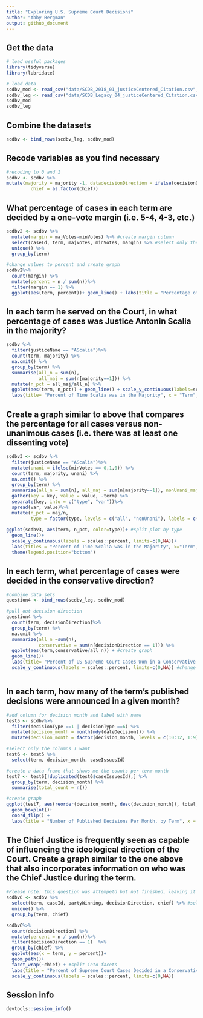 ```yaml
---
title: "Exploring U.S. Supreme Court Decisions"
author: "Abby Bergman"
output: github_document
---
```


## Get the data

```r
# load useful packages
library(tidyverse)
library(lubridate)

# load data
scdbv_mod <- read_csv("data/SCDB_2018_01_justiceCentered_Citation.csv", guess_max = 100000)
scdbv_leg <- read_csv("data/SCDB_Legacy_04_justiceCentered_Citation.csv", guess_max = 100000)
scdbv_mod
scdbv_leg
```

## Combine the datasets

```r
scdbv <- bind_rows(scdbv_leg, scdbv_mod)

```

## Recode variables as you find necessary

```r
#recoding to 0 and 1
scdbv <- scdbv %>%
mutate(majority = majority -1, datadecisionDirection = ifelse(decisionDirection == 3, NA, decisionDirection -1), justiceName = as.factor(justiceName),
         chief = as.factor(chief))

```

## What percentage of cases in each term are decided by a one-vote margin (i.e. 5-4, 4-3, etc.)

```r

scdbv2 <- scdbv %>%
  mutate(margin = majVotes-minVotes) %>% #create margin column
  select(caseId, term, majVotes, minVotes, margin) %>% #select only the terms I want
  unique() %>%
  group_by(term)

#change values to percent and create graph
scdbv2%>%
  count(margin) %>% 
  mutate(percent = n / sum(n))%>%
  filter(margin == 1) %>%
  ggplot(aes(term, percent))+ geom_line() + labs(title = "Percentage of Votes with a One Vote Margon", x = "Term", y = "Percentage") + scale_y_continuous(labels = scales::percent)

```

## In each term he served on the Court, in what percentage of cases was Justice Antonin Scalia in the majority?

```r
scdbv %>%
  filter(justiceName == "AScalia")%>%
  count(term, majority) %>%
  na.omit() %>%
  group_by(term) %>%
  summarise(all_n = sum(n), 
            all_maj = sum(n[majority==1])) %>%
  mutate(n_pct = all_maj/all_n) %>%
  ggplot(aes(term, n_pct)) + geom_line() + scale_y_continuous(labels=scales::percent, limits=c(0,NA)) +
  labs(title= "Percent of Time Scalia was in the Majority", x = "Term", y= "Percent of Total Decisions")


```

## Create a graph similar to above that compares the percentage for all cases versus non-unanimous cases (i.e. there was at least one dissenting vote)

```r

scdbv3 <- scdbv %>%
  filter(justiceName == "AScalia")%>%
  mutate(unani = ifelse(minVotes == 0,1,0)) %>%
  count(term, majority, unani) %>%
  na.omit() %>%
  group_by(term) %>%
  summarise(all_n = sum(n), all_maj = sum(n[majority==1]), nonUnani_maj = sum(n[majority==1 & unani==0 ]), nonUnani_n = sum(n[unani==0])) %>% #split based on whether decisions were unanimous
  gather(key = key, value = value, -term) %>%
  separate(key, into = c("type", "var"))%>%
  spread(var, value)%>%
  mutate(n_pct = maj/n, 
         type = factor(type, levels = c("all", "nonUnani"), labels = c("All Decisions", "Non-Unanimous Decisions")))
  
ggplot(scdbv3, aes(term, n_pct, color=type))+ #split plot by type
  geom_line()+
  scale_y_continuous(labels = scales::percent, limits=c(0,NA))+ 
  labs(titles = "Percent of Time Scalia was in the Majority", x="Term", y = "Percent of Total Decisions") + 
  theme(legend.position="bottom")

```

## In each term, what percentage of cases were decided in the conservative direction?

```r
#combine data sets
question4 <- bind_rows(scdbv_leg, scdbv_mod)

#pull out decision direction
question4 %>%
  count(term, decisionDirection)%>%
  group_by(term) %>%
  na.omit %>%
  summarize(all_n =sum(n),
            conservative = sum(n[decisionDirection == 1])) %>%
  ggplot(aes(term,conservative/all_n)) + #create graph
  geom_line()+
  labs(title= "Percent of US Supreme Court Cases Won in a Conservative Direction", x = "Term", y = "Percent of Cases") +
  scale_y_continuous(labels = scales::percent, limits=c(0,NA)) #change scale to percent



```

## In each term, how many of the term's published decisions were announced in a given month?

```r
#add column for decision month and label with name
test5 <- scdbv%>%
  filter(decisionType ==1 | decisionType ==6) %>%
  mutate(decision_month = month(mdy(dateDecision))) %>%
  mutate(decision_month = factor(decision_month, levels = c(10:12, 1:9), labels = month.name[c(10:12, 1:9)]))

#select only the columns I want
test6 <- test5 %>%
  select(term, decision_month, caseIssuesId)

#create a data frame that shows me the counts per term-month
test7 <- test6[!duplicated(test6$caseIssuesId),] %>%
  group_by(term, decision_month) %>%
  summarise(total_count = n())

#create graph
ggplot(test7, aes(reorder(decision_month, desc(decision_month)), total_count)) +
  geom_boxplot()+
  coord_flip() +
  labs(title = "Number of Published Decisions Per Month, by Term", x = "Term Month", y = "Number of Published Decisions in a Term-Month")
```

## The Chief Justice is frequently seen as capable of influencing the ideological direction of the Court. Create a graph similar to the one above that also incorporates information on who was the Chief Justice during the term.

```r
#Please note: this question was attempetd but not finished, leaving it here but please don't feel like you need to grade it
scdbv6 <- scdbv %>%
  select(term, caseId, partyWinning, decisionDirection, chief) %>% #select only the terms I want
  unique() %>%
  group_by(term, chief)

scdbv6%>%
  count(decisionDirection) %>% 
  mutate(percent = n / sum(n))%>%
  filter(decisionDirection == 1)  %>%
  group_by(chief) %>%
  ggplot(aes(x = term, y = percent))+
  geom_path()+ 
  facet_wrap(~chief) + #split into facets
  labs(title = "Percent of Supreme Court Cases Decided in a Conservative Direction", subtitle = "Showing Chief Justice for a Given Term", y = "Percent of Cases", x = "Term") +
  scale_y_continuous(labels = scales::percent, limits=c(0,NA)) 

```

## Session info

```r
devtools::session_info()
```


